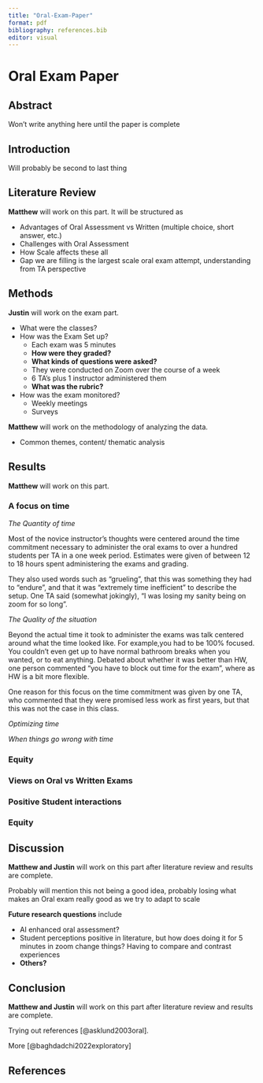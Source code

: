 ```yaml
---
title: "Oral-Exam-Paper"
format: pdf
bibliography: references.bib
editor: visual
---
```


# Oral Exam Paper

## Abstract

Won't write anything here until the paper is complete

## Introduction

Will probably be second to last thing

## Literature Review

**Matthew** will work on this part. It will be structured as

-   Advantages of Oral Assessment vs Written (multiple choice, short answer, etc.)
-   Challenges with Oral Assessment
-   How Scale affects these all
-   Gap we are filling is the largest scale oral exam attempt, understanding from TA perspective

## Methods

**Justin** will work on the exam part.

-   What were the classes?
-   How was the Exam Set up?
    -   Each exam was 5 minutes
    -   **How were they graded?**
    -   **What kinds of questions were asked?**
    -   They were conducted on Zoom over the course of a week
    -   6 TA's plus 1 instructor administered them
    -   **What was the rubric?**
-   How was the exam monitored?
    -   Weekly meetings
    -   Surveys

**Matthew** will work on the methodology of analyzing the data.

-   Common themes, content/ thematic analysis

## Results

**Matthew** will work on this part.

### A focus on time

*The Quantity of time*

Most of the novice instructor's thoughts were centered around the time commitment necessary to administer the oral exams to over a hundred students per TA in a one week period. Estimates were given of between 12 to 18 hours spent administering the exams and grading.

They also used words such as "grueling", that this was something they had to "endure", and that it was "extremely time inefficient" to describe the setup. One TA said (somewhat jokingly), "I was losing my sanity being on zoom for so long".

*The Quality of the situation*

Beyond the actual time it took to administer the exams was talk centered around what the time looked like. For example,you had to be 100% focused. You couldn't even get up to have normal bathroom breaks when you wanted, or to eat anything. Debated about whether it was better than HW, one person commented "you have to block out time for the exam", where as HW is a bit more flexible. 

One reason for this focus on the time commitment was given by one TA, who commented that they were promised less work as first years, but that this was not the case in this class.

*Optimizing time*


*When things go wrong with time*


### Equity


### Views on Oral vs Written Exams


### Positive Student interactions 



### Equity



## Discussion

**Matthew and Justin** will work on this part after literature review and results are complete.

Probably will mention this not being a good idea, probably losing what makes an Oral exam really good as we try to adapt to scale

**Future research questions** include

-   AI enhanced oral assessment?
-   Student perceptions positive in literature, but how does doing it for 5 minutes in zoom change things? Having to compare and contrast experiences
-   **Others?**

## Conclusion

**Matthew and Justin** will work on this part after literature review and results are complete.

Trying out references [@asklund2003oral].

More [@baghdadchi2022exploratory]

## References
